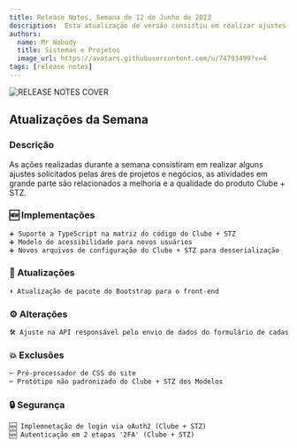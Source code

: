 ```yaml
---
title: Release Notes, Semana de 12 de Junho de 2023
description:  Esta atualização de versão consistiu em realizar ajustes solicitados pelas áres de sistemas e projetos, relacionados a melhoria e a qualidade do produto Clube + STZ.
authors:
  name: Mr Nobody
  title: Sistemas e Projetos
  image_url: https://avatars.githubusercontent.com/u/74793499?v=4
tags: [release notes]
---
```


![RELEASE NOTES COVER](./img-covers/release1206.png)

<!--truncate-->


## Atualizações da Semana

### Descrição

As ações realizadas durante a semana consistiram em realizar alguns ajustes solicitados pelas áres de projetos e negócios, as atividades em grande parte são relacionados a melhoria e a qualidade do produto Clube + STZ.

### 🆕 Implementações 
````markdown
➕ Suporte a TypeScript na matriz do código do Clube + STZ
➕ Modelo de acessibilidade para novos usuários
➕ Novos arquivos de configuração do Clube + STZ para desserialização
````

### 🔄 Atualizações 
````markdown
⬆️ Atualização de pacote do Bootstrap para o front-end
````

### ⚙️ Alterações 
````markdown
🛠 Ajuste na API responsável pelo envio de dados do formulário de cadastro do Clube + STZ
````
### 💥 Exclusões 

````markdown
✂ Pré-processador de CSS do site
✂ Protótipo não padronizado do Clube + STZ dos Modelos
````

### 🔒 Segurança 
````markdown
🆕 Implemnetação de login via oAuth2 (Clube + STZ)
🆕 Autenticação em 2 etapas '2FA' (Clube + STZ)
````


